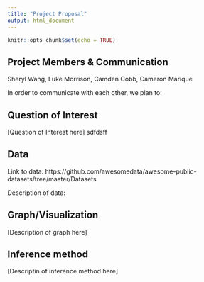 ---
title: "Project Proposal"
output: html_document
---

```{r setup, include=FALSE}
knitr::opts_chunk$set(echo = TRUE)
```

## Project Members & Communication
Sheryl Wang, Luke Morrison, Camden Cobb, Cameron Marique

In order to communicate with each other, we plan to: 

## Question of Interest
[Question of Interest here] sdfdsff

## Data
Link to data: https://github.com/awesomedata/awesome-public-datasets/tree/master/Datasets

Description of data:

## Graph/Visualization
[Description of graph here]

## Inference method
[Descriptin of inference method here]
